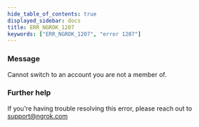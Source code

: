 ```yaml
---
hide_table_of_contents: true
displayed_sidebar: docs
title: ERR_NGROK_1207
keywords: ["ERR_NGROK_1207", "error 1207"]
---
```


### Message

Cannot switch to an account you are not a member of.

### Further help

If you're having trouble resolving this error, please reach out to [support@ngrok.com](mailto:support@ngrok.com?subject=Help%20with%20ERR_NGROK_1207)
